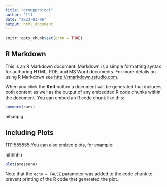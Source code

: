 ---
title: "groupproject"
author: '111'
date: "2023-03-06"
output: html_document
---

```{r setup, include=FALSE}
knitr::opts_chunk$set(echo = TRUE)
```

## R Markdown

This is an R Markdown document. Markdown is a simple formatting syntax for authoring HTML, PDF, and MS Word documents. For more details on using R Markdown see <http://rmarkdown.rstudio.com>.

When you click the **Knit** button a document will be generated that includes both content as well as the output of any embedded R code chunks within the document. You can embed an R code chunk like this:

```{r cars}
summary(cars)

```
nihaopig

## Including Plots
1111
555555
You can also embed plots, for example:

nihhhhh

```{r pressure, echo=FALSE}
plot(pressure)
```

Note that the `echo = FALSE` parameter was added to the code chunk to prevent printing of the R code that generated the plot.
